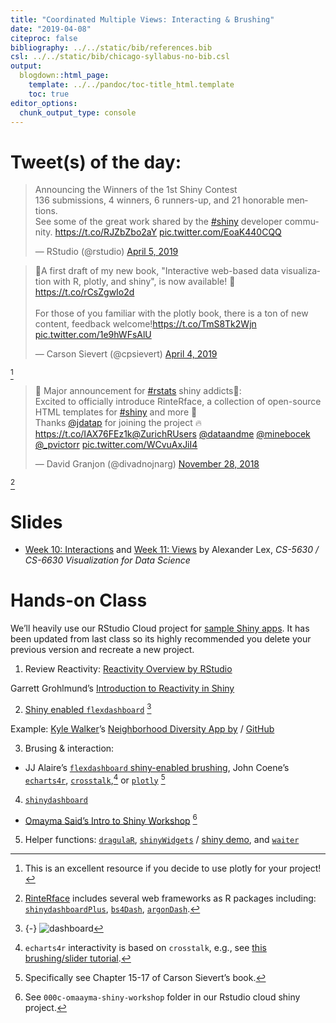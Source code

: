 ```yaml
---
title: "Coordinated Multiple Views: Interacting & Brushing"
date: "2019-04-08"
citeproc: false
bibliography: ../../static/bib/references.bib
csl: ../../static/bib/chicago-syllabus-no-bib.csl
output:
  blogdown::html_page:
    template: ../../pandoc/toc-title_html.template
    toc: true
editor_options: 
  chunk_output_type: console
---
```


# Tweet(s) of the day:

<blockquote class="twitter-tweet" data-lang="en"><p lang="en" dir="ltr">Announcing the Winners of the 1st Shiny Contest<br>136 submissions, 4 winners, 6 runners-up, and 21 honorable mentions. <br>See some of the great work shared by the <a href="https://twitter.com/hashtag/shiny?src=hash&amp;ref_src=twsrc%5Etfw">#shiny</a> developer community. <a href="https://t.co/RJZbZbo2aY">https://t.co/RJZbZbo2aY</a> <a href="https://t.co/EoaK440CQQ">pic.twitter.com/EoaK440CQQ</a></p>&mdash; RStudio (@rstudio) <a href="https://twitter.com/rstudio/status/1114277437423214594?ref_src=twsrc%5Etfw">April 5, 2019</a></blockquote>
<script async src="https://platform.twitter.com/widgets.js" charset="utf-8"></script>

<blockquote class="twitter-tweet" data-lang="en"><p lang="en" dir="ltr">🎉A first draft of my new book,  &quot;Interactive web-based data visualization with R, plotly, and shiny&quot;, is now available!  🎉<a href="https://t.co/rCsZgwIo2d">https://t.co/rCsZgwIo2d</a><br><br>For those of you familiar with the plotly book, there is a ton of new content, feedback welcome!<a href="https://t.co/TmS8Tk2Wjn">https://t.co/TmS8Tk2Wjn</a> <a href="https://t.co/1e9hWFsAlU">pic.twitter.com/1e9hWFsAlU</a></p>&mdash; Carson Sievert (@cpsievert) <a href="https://twitter.com/cpsievert/status/1113834019286855692?ref_src=twsrc%5Etfw">April 4, 2019</a></blockquote>
<script async src="https://platform.twitter.com/widgets.js" charset="utf-8"></script>

^[This is an excellent resource if you decide to use plotly for your project!]

<blockquote class="twitter-tweet" data-lang="en"><p lang="en" dir="ltr">🎅 Major announcement for <a href="https://twitter.com/hashtag/rstats?src=hash&amp;ref_src=twsrc%5Etfw">#rstats</a> shiny addicts🎅:<br>Excited to officially introduce RinteRface, a collection of open-source HTML templates for <a href="https://twitter.com/hashtag/shiny?src=hash&amp;ref_src=twsrc%5Etfw">#shiny</a> and more 🦄<br>Thanks <a href="https://twitter.com/jdatap?ref_src=twsrc%5Etfw">@jdatap</a> for joining the project 🔥<a href="https://t.co/IAX76FEz1k">https://t.co/IAX76FEz1k</a><a href="https://twitter.com/ZurichRUsers?ref_src=twsrc%5Etfw">@ZurichRUsers</a> <a href="https://twitter.com/dataandme?ref_src=twsrc%5Etfw">@dataandme</a> <a href="https://twitter.com/minebocek?ref_src=twsrc%5Etfw">@minebocek</a> <a href="https://twitter.com/_pvictorr?ref_src=twsrc%5Etfw">@_pvictorr</a> <a href="https://t.co/WCvuAxJiI4">pic.twitter.com/WCvuAxJiI4</a></p>&mdash; David Granjon (@divadnojnarg) <a href="https://twitter.com/divadnojnarg/status/1067804524495192064?ref_src=twsrc%5Etfw">November 28, 2018</a></blockquote>
<script async src="https://platform.twitter.com/widgets.js" charset="utf-8"></script>

^[[RinteRface](https://rinterface.com/) includes several web frameworks as R packages including: [`shinydashboardPlus`](https://github.com/RinteRface/shinydashboardPlus),  [`bs4Dash`](https://github.com/RinteRface/bs4Dash),  [`argonDash`](https://rinterface.github.io/argonDash/).]

# Slides

- <i class="fas fa-book"></i> [Week 10: Interactions](https://github.com/wesslen/dsba5122-spring2019/raw/master/static/readings/11-Interaction.pdf) and [Week 11: Views](https://github.com/wesslen/dsba5122-spring2019/raw/master/static/readings/11-Interaction.pdf) by Alexander Lex, *CS-5630 / CS-6630 Visualization for Data Science*

# Hands-on Class

We'll heavily use our RStudio Cloud project for [sample Shiny apps](https://rstudio.cloud/spaces/7976/project/256282). It has been updated from last class so its highly recommended you delete your previous version and recreate a new project.



1. Review Reactivity: [Reactivity Overview by RStudio](https://shiny.rstudio.com/articles/reactivity-overview.html)

  Garrett Grohlmund's [Introduction to Reactivity in Shiny](https://github.com/wesslen/dsba5122-spring2019/raw/master/public/files/shiny-reactivity.pdf)

2. [Shiny enabled `flexdashboard`](https://rmarkdown.rstudio.com/flexdashboard/shiny.html) ^[{-} ![dashboard](/images/class/dashboard.png)]

  Example: [Kyle Walker](http://personal.tcu.edu/kylewalker/)'s [Neighborhood Diversity App by ](https://walkerke.shinyapps.io/neighborhood_diversity/) / [GitHub](https://github.com/walkerke/neighborhood_diversity)

3. Brusing & interaction:

- JJ Alaire's [`flexdashboard` shiny-enabled brushing](https://jjallaire.shinyapps.io/shiny-ggplot2-brushing/), John Coene's [`echarts4r`](https://echarts4r.john-coene.com/articles/shiny.html),  [`crosstalk`](https://rstudio.github.io/crosstalk/using.html),^[`echarts4r` interactivity is based on `crosstalk`, e.g., see [this brushing/slider tutorial](https://echarts4r.john-coene.com/articles/brush.html).] or [`plotly`](https://plotly-r.com/linking-views-with-shiny.html) ^[Specifically see Chapter 15-17 of Carson Sievert's book.]

4. [`shinydashboard`](https://rstudio.github.io/shinydashboard/)

- [Omayma Said's Intro to Shiny Workshop](https://github.com/OmaymaS/intro_to_shiny_workshop/) ^[See `000c-omaayma-shiny-workshop` folder in our Rstudio cloud shiny project.]

5. Helper functions: [`dragulaR`](https://github.com/zzawadz/dragulaR),  [`shinyWidgets`](https://github.com/dreamRs/shinyWidgets) / [shiny demo](http://shinyapps.dreamrs.fr/shinyWidgets/), and [`waiter`](https://shiny.john-coene.com/waiter/)

